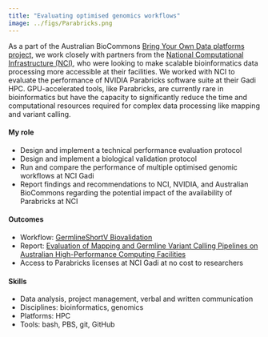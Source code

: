 ```yaml
---
title: "Evaluating optimised genomics workflows"
image: ../figs/Parabricks.png
---
```


As a part of the Australian BioCommons [Bring Your Own Data platforms project](https://www.biocommons.org.au/byo-data-platform-expansion), we work closely with partners from the [National Computational Infrastructure (NCI)](https://nci.org.au/), who were looking to make scalable bioinformatics data processing more accessible at their facilities. We worked with NCI to evaluate the performance of NVIDIA Parabricks software suite at their Gadi HPC. GPU-accelerated tools, like Parabricks, are currently rare in bioinformatics but have the capacity to significantly reduce the time and computational resources required for complex data processing like mapping and variant calling. 

#### My role

* Design and implement a technical performance evaluation protocol 
* Design and implement a biological validation protocol 
* Run and compare the performance of multiple optimised genomic workflows at NCI Gadi 
* Report findings and recommendations to NCI, NVIDIA, and Australian BioCommons regarding the potential impact of the availability of Parabricks at NCI 

#### Outcomes

* Workflow: [GermlineShortV Biovalidation](https://github.com/Sydney-Informatics-Hub/GermlineShortV_biovalidation)
* Report: [Evaluation of Mapping and Germline Variant Calling Pipelines on Australian High-Performance Computing Facilities](https://zenodo.org/record/6930814)
* Access to Parabricks licenses at NCI Gadi at no cost to researchers

#### Skills 

* Data analysis, project management, verbal and written communication
* Disciplines: bioinformatics, genomics 
* Platforms: HPC  
* Tools: bash, PBS, git, GitHub
